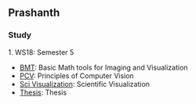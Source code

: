 == Prashanth == 

=== Study ===
1. WS18: Semester 5
* [[BMT]]: Basic Math tools for Imaging and Visualization 
* [[PCV]]: Principles of Computer Vision 
* [[Sci Visualization]]: Scientific Visualization
* [[Thesis]]: Thesis
